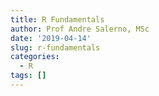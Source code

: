 ```yaml
---
title: R Fundamentals
author: Prof Andre Salerno, MSc
date: '2019-04-14'
slug: r-fundamentals
categories:
  - R
tags: []
---
```

